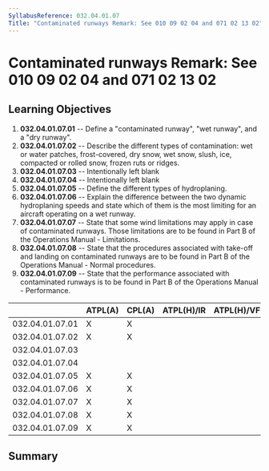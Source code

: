 ```yaml
---
SyllabusReference: 032.04.01.07
Title: "Contaminated runways Remark: See 010 09 02 04 and 071 02 13 02"
---
```


# Contaminated runways Remark: See 010 09 02 04 and 071 02 13 02

## Learning Objectives

1.  **032.04.01.07.01** -- Define a "contaminated runway", "wet runway", and a
    "dry runway".
2.  **032.04.01.07.02** -- Describe the different types of contamination: wet or
    water patches, frost-covered, dry snow, wet snow, slush, ice, compacted or
    rolled snow, frozen ruts or ridges.
3.  **032.04.01.07.03** -- Intentionally left blank
4.  **032.04.01.07.04** -- Intentionally left blank
5.  **032.04.01.07.05** -- Define the different types of hydroplaning.
6.  **032.04.01.07.06** -- Explain the difference between the two dynamic
    hydroplaning speeds and state which of them is the most limiting for an
    aircraft operating on a wet runway.
7.  **032.04.01.07.07** -- State that some wind limitations may apply in case of
    contaminated runways. Those limitations are to be found in Part B of the
    Operations Manual - Limitations.
8.  **032.04.01.07.08** -- State that the procedures associated with take-off and
    landing on contaminated runways are to be found in Part B of the Operations
    Manual - Normal procedures.
9.  **032.04.01.07.09** -- State that the performance associated with
    contaminated runways is to be found in Part B of the Operations Manual -
    Performance.

|                 | ATPL(A) | CPL(A) | ATPL(H)/IR | ATPL(H)/VFR | CPL(H) | IR  | CBIR(A) |
| --------------- | ------- | ------ | ---------- | ----------- | ------ | --- | ------- |
| 032.04.01.07.01 | X       | X      |            |             |        |     |         |
| 032.04.01.07.02 | X       | X      |            |             |        |     |         |
| 032.04.01.07.03 |         |        |            |             |        |     |         |
| 032.04.01.07.04 |         |        |            |             |        |     |         |
| 032.04.01.07.05 | X       | X      |            |             |        |     |         |
| 032.04.01.07.06 | X       | X      |            |             |        |     |         |
| 032.04.01.07.07 | X       | X      |            |             |        |     |         |
| 032.04.01.07.08 | X       | X      |            |             |        |     |         |
| 032.04.01.07.09 | X       | X      |            |             |        |     |         |

## Summary
